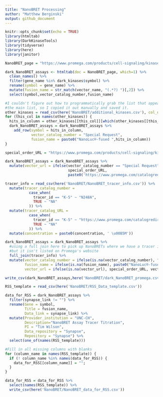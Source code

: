 ```yaml
---
title: "NanoBRET Processing"
author: "Matthew Berginski"
output: github_document
---
```


```r
knitr::opts_chunk$set(echo = TRUE)
library(htmltab)
library(DarkKinaseTools)
library(tidyverse)
library(here)
library(janitor)
```


```r
NanoBRET_page = "https://www.promega.com/products/cell-signaling/kinase-target-engagement/nanobret-te-intracellular-kinase-assay/?catNum=N2520&accordion0=0&accordion1=0"

dark_NanoBRET_assays <- htmltab(doc = NanoBRET_page, which=1) %>%
  clean_names() %>%
  filter(gene_name %in% dark_kinases$symbol) %>%
  rename(symbol = gene_name) %>%
  mutate(fusion_name = str_match(vector_name, "(.*?) ")[,2]) %>%
  select(symbol,vector_catalog_number,fusion_name)

#I couldn't figure out how to programmatically grab the list that appears below
#the main list, so I copied it out manually and saved it.
other_kinases = read_csv(here('NanoBRET/additional_kinases.csv'), col_names = F)
for (this_col in names(other_kinases)) {
  hits_in_column = other_kinases[[this_col]][which(other_kinases[[this_col]] %in% dark_kinases$symbol)]
  dark_NanoBRET_assays = dark_NanoBRET_assays %>% 
    add_row(symbol = hits_in_column,
            vector_catalog_number = "Special Request",
            fusion_name = paste0("NanoLuc®-fused ",hits_in_column))
}

special_order_URL = "https://www.promega.com/products/cell-signaling/kinase-target-engagement/nanobret-te-intracellular-kinase-assay/?catNum=N2520&accordion1=0"

dark_NanoBRET_assays = dark_NanoBRET_assays %>%
  mutate(vector_url = ifelse(vector_catalog_number == "Special Request",
                             special_order_URL,
                             paste0('https://www.promega.com/catalogredirection.aspx?partno=',vector_catalog_number)))

tracer_info = read_csv(here('NanoBRET/NanoBRET_tracer_info.csv')) %>%
  mutate(tracer_catalog_number = 
           case_when(
             tracer_id == "K-5" ~ "N248A",
             TRUE ~ "NA"
           )) %>% 
  mutate(tracer_catalog_URL = 
           case_when(
             tracer_id == "K-5" ~ "https://www.promega.com/catalogredirection.aspx?partno=N2500",
             TRUE ~ "NA"
           )) %>%
  mutate(concentration = paste0(concentration, ' \u00B5M'))

dark_NanoBRET_assays = dark_NanoBRET_assays %>% 
  #using a full join here to pick up NanoBRETs where we have a tracer info file,
  #but it isn't listed on Promega's website
  full_join(tracer_info) %>%
  mutate(vector_catalog_number = ifelse(is.na(vector_catalog_number), "Special Request", vector_catalog_number),
         fusion_name = ifelse(is.na(fusion_name), paste0("NanoLuc®-fused ", symbol) , fusion_name),
         vector_url = ifelse(is.na(vector_url), special_order_URL, vector_url))

write_csv(dark_NanoBRET_assays,here('NanoBRET/dark_NanoBRET_promega.csv'))
```

```r
RSS_template = read_csv(here('NanoBRET/RSS_Data_template.csv'))

data_for_RSS = dark_NanoBRET_assays %>% 
  filter(synapse_link != "") %>%
  rename(Gene = symbol,
         Title = fusion_name,
         Data_link = synapse_link) %>%
  mutate(Provider_institution = "UNC-CH",
         Description="NanoBRET Assay Tracer Titration",
         PI = "Tim Wilson",
         Data_repository = "Synapse",
         Repository = "Synapse") %>%
  select(one_of(names(RSS_template)))

#Fill in all missing columns with blanks
for (column_name in names(RSS_template)) {
  if (! column_name %in% names(data_for_RSS)) {
    data_for_RSS[[column_name]] = "";
  }
}

data_for_RSS = data_for_RSS %>% 
  select(names(RSS_template)) %>%
  write_csv(here('NanoBRET/NanoBRET_data_for_RSS.csv'))
```

